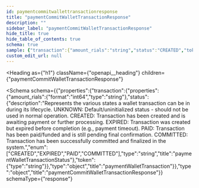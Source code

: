```yaml
---
id: paymentcommitwallettransactionresponse
title: "paymentCommitWalletTransactionResponse"
description: ""
sidebar_label: "paymentCommitWalletTransactionResponse"
hide_title: true
hide_table_of_contents: true
schema: true
sample: {"transaction":{"amount_rials":"string","status":"CREATED","token":"string"}}
custom_edit_url: null
---
```



<Heading
  as={"h1"}
  className={"openapi__heading"}
  children={"paymentCommitWalletTransactionResponse"}
>
</Heading>





<Schema
  schema={{"properties":{"transaction":{"properties":{"amount_rials":{"format":"int64","type":"string"},"status":{"description":"Represents the various states a wallet transaction can be in during its lifecycle. UNKNOWN: Default/uninitialized status - should not be used in normal operation. CREATED: Transaction has been created and is awaiting payment or further processing. EXPIRED: Transaction was created but expired before completion (e.g., payment timeout). PAID: Transaction has been paid/funded and is still pending final confirmation. COMMITTED: Transaction has been successfully committed and finalized in the system.","enum":["CREATED","EXPIRED","PAID","COMMITTED"],"type":"string","title":"paymentWalletTransactionStatus"},"token":{"type":"string"}},"type":"object","title":"paymentWalletTransaction"}},"type":"object","title":"paymentCommitWalletTransactionResponse"}}
  schemaType={"response"}
>
  
</Schema>
            